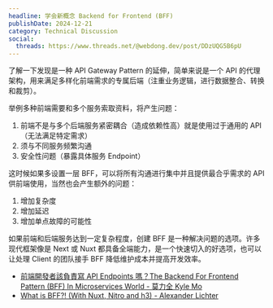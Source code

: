 ```yaml
---
headline: 学会新概念 Backend for Frontend (BFF)
publishDate: 2024-12-21
category: Technical Discussion
social:
  threads: https://www.threads.net/@webdong.dev/post/DDzUQG5B6pU
---
```


了解一下发现是一种 API Gateway Pattern 的延伸，简单来说是一个 API 的代理架构，用来满足多样化前端需求的专属后端（注重业务逻辑，进行数据整合、转换和裁剪）。

举例多种前端需要和多个服务索取资料，将产生问题：

1. 前端不是与多个后端服务紧密耦合（造成依赖性高）就是使用过于通用的 API（无法满足特定需求）
2. 须与不同服务频繁沟通
3. 安全性问题（暴露具体服务 Endpoint）

这时候如果多设置一层 BFF，可以将所有沟通进行集中并且提供最合乎需求的 API 供前端使用，当然也会产生额外的问题：

1. 增加复杂度
2. 增加延迟
3. 增加单点故障的可能性

如果前端和后端服务达到一定复杂程度，创建 BFF 是一种解决问题的选项。许多现代框架像是 Next 或 Nuxt 都具备全端能力，是一个快速切入的好选项，也可以让处理 Client 的团队接手 BFF 降低维护成本并提高开发效率。

- [前端開發者該負責寫 API Endpoints 嗎？The Backend For Frontend Pattern (BFF) In Microservices World - 莫力全 Kyle Mo](https://medium.com/starbugs/%E5%89%8D%E7%AB%AF%E9%96%8B%E7%99%BC%E8%80%85%E8%A9%B2%E8%B2%A0%E8%B2%AC%E5%AF%AB-api-endpoints-%E5%97%8E-the-backend-for-frontend-pattern-bff-in-microservices-world-1368362c141c)
- [What is BFF?! (With Nuxt, Nitro and h3) - Alexander Lichter](https://www.youtube.com/watch?v=Zli-u9kxw0w)
